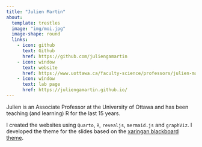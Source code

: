```yaml
---
title: "Julien Martin"
about:
  template: trestles
  image: "img/moi.jpg"
  image-shape: round
  links:
    - icon: github
      text: Github
      href: https://github.com/juliengamartin
    - icon: window
      text: website
      href: https://www.uottawa.ca/faculty-science/professors/julien-martin
    - icon: window
      text: lab page
      href: https://juliengamartin.github.io/
---
```


Julien is an Associate Professor at the University of Ottawa and has been teaching (and learning) R for the last 15 years. 

I created the websites using `Quarto`, `R`, `revealjs`, `mermaid.js` and `graphViz`. I developed the theme for the slides based on the [xaringan blackboard theme](https://github.com/juancarloscastillo/xaringan-themes-blackboard).
